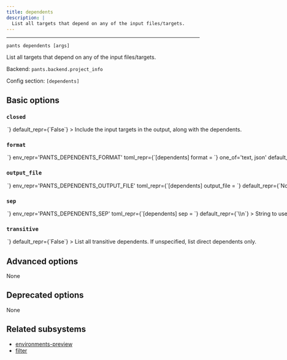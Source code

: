 ```yaml
---
title: dependents
description: |
  List all targets that depend on any of the input files/targets.
---
```



---

```
pants dependents [args]
```

List all targets that depend on any of the input files/targets.

Backend: <span className="color--primary">`pants.backend.project_info`</span>

Config section: <span className="color--primary">`[dependents]`</span>

<span className={styles.options}>

## Basic options

### `closed`

<Option
  cli_repr={`--[no-]dependents-closed`}
  env_repr='PANTS_DEPENDENTS_CLOSED'
  toml_repr={`[dependents]
closed = <bool>`}
  default_repr={`False`}
>

Include the input targets in the output, along with the dependents.

</Option>

### `format`

<Option
  cli_repr={`--dependents-format=<DependentsOutputFormat>`}
  env_repr='PANTS_DEPENDENTS_FORMAT'
  toml_repr={`[dependents]
format = <DependentsOutputFormat>`}
  one_of='text, json'
  default_repr={`text`}
>

Output format for listing dependents.

</Option>

### `output_file`

<Option
  cli_repr={`--dependents-output-file=<path>`}
  env_repr='PANTS_DEPENDENTS_OUTPUT_FILE'
  toml_repr={`[dependents]
output_file = <path>`}
  default_repr={`None`}
>

Output the goal&#x27;s stdout to this file. If unspecified, outputs to stdout.

</Option>

### `sep`

<Option
  cli_repr={`--dependents-sep=<separator>`}
  env_repr='PANTS_DEPENDENTS_SEP'
  toml_repr={`[dependents]
sep = <separator>`}
  default_repr={`\\n`}
>

String to use to separate lines in line-oriented output.

</Option>

### `transitive`

<Option
  cli_repr={`--[no-]dependents-transitive`}
  env_repr='PANTS_DEPENDENTS_TRANSITIVE'
  toml_repr={`[dependents]
transitive = <bool>`}
  default_repr={`False`}
>

List all transitive dependents. If unspecified, list direct dependents only.

</Option>

## Advanced options

None

## Deprecated options

None

## Related subsystems

- [environments-preview](../subsystems/environments-preview.mdx)
- [filter](../subsystems/filter.mdx)

</span>
